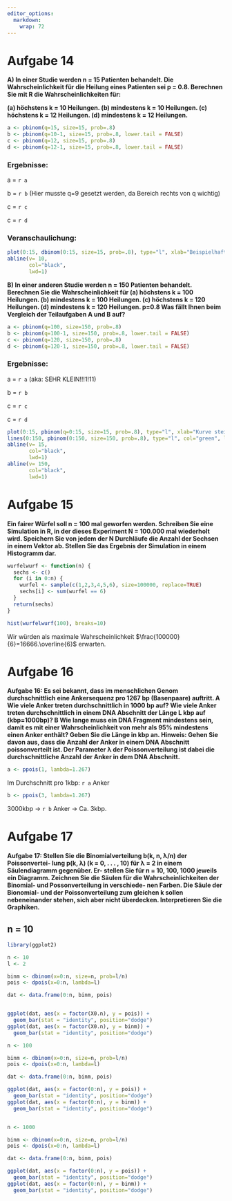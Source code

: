 ```yaml
---
editor_options: 
  markdown: 
    wrap: 72
---
```


# Aufgabe 14

**A) In einer Studie werden n = 15 Patienten behandelt. Die
Wahrscheinlichkeit für die Heilung eines Patienten sei p = 0.8.
Berechnen Sie mit R die Wahrscheinlichkeiten für:**

**(a) höchstens k = 10 Heilungen. (b) mindestens k = 10 Heilungen. (c)
höchstens k = 12 Heilungen. (d) mindestens k = 12 Heilungen.**

```r
a <- pbinom(q=15, size=15, prob=.8)
b <- pbinom(q=10-1, size=15, prob=.8, lower.tail = FALSE)
c <- pbinom(q=12, size=15, prob=.8)
d <- pbinom(q=12-1, size=15, prob=.8, lower.tail = FALSE)
```

### Ergebnisse:

a = `r a`

b = `r b` (Hier musste q=9 gesetzt werden, da Bereich rechts von q
wichtig)

c = `r c`

c = `r d`

### Veranschaulichung:

```r
plot(0:15, dbinom(0:15, size=15, prob=.8), type="l", xlab="Beispielhaft für k=10", ylab="Wahrscheinlichkeit", col="red", lwd=3)
abline(v= 10,
       col="black",
       lwd=1)
```

**B) In einer anderen Studie werden n = 150 Patienten behandelt.
Berechnen Sie die Wahrscheinlichkeit für (a) höchstens k = 100
Heilungen. (b) mindestens k = 100 Heilungen. (c) höchstens k = 120
Heilungen. (d) mindestens k = 120 Heilungen. p=0.8 Was fällt Ihnen beim
Vergleich der Teilaufgaben A und B auf?**

```r
a <- pbinom(q=100, size=150, prob=.8)
b <- pbinom(q=100-1, size=150, prob=.8, lower.tail = FALSE)
c <- pbinom(q=120, size=150, prob=.8)
d <- pbinom(q=120-1, size=150, prob=.8, lower.tail = FALSE)
```

### Ergebnisse:

a = `r a` (aka: SEHR KLEIN!!!1!11)

b = `r b`

c = `r c`

c = `r d`

```r
plot(0:15, pbinom(q=0:15, size=15, prob=.8), type="l", xlab="Kurve steigt steiler mit größerem n", ylab="Wahrscheinlichkeit", col="red", lwd=2, xlim=c(0,150))
lines(0:150, pbinom(0:150, size=150, prob=.8), type="l", col="green", lwd=2)
abline(v= 15,
       col="black",
       lwd=1)
abline(v= 150,
       col="black",
       lwd=1)
```

# Aufgabe 15

**Ein fairer Würfel soll n = 100 mal geworfen werden. Schreiben Sie eine
Simulation in R, in der dieses Experiment N = 100.000 mal wiederholt
wird. Speichern Sie von jedem der N Durchläufe die Anzahl der Sechsen in
einem Vektor ab. Stellen Sie das Ergebnis der Simulation in einem
Histogramm dar.**

```r
wurfelwurf <- function(n) {
  sechs <- c()
  for (i in 0:n) {
    wurfel <- sample(c(1,2,3,4,5,6), size=100000, replace=TRUE)
    sechs[i] <- sum(wurfel == 6)
  }
  return(sechs)
}

hist(wurfelwurf(100), breaks=10)
```

Wir würden als maximale Wahrscheinlichkeit
$\frac{100000}{6}=16666.\overline{6}$ erwarten.

# Aufgabe 16

**Aufgabe 16: Es sei bekannt, dass im menschlichen Genom
durchschnittlich eine Ankersequenz pro 1267 bp (Basenpaare) auftritt. A Wie viele Anker treten durchschnittlich in 1000 bp auf? Wie viele Anker treten durchschnittlich in einem DNA Abschnitt der Länge L kbp auf
(kbp=1000bp)? B Wie lange muss ein DNA Fragment mindestens sein, damit
es mit einer Wahrscheinlichkeit von mehr als 95% mindestens einen Anker
enthält? Geben Sie die Länge in kbp an. Hinweis: Gehen Sie davon aus,
dass die Anzahl der Anker in einem DNA Abschnitt poissonverteilt ist.
Der Parameter λ der Poissonverteilung ist dabei die durchschnittliche
Anzahl der Anker in dem DNA Abschnitt.**

```r
a <- ppois(1, lambda=1.267)
```

Im Durchschnitt pro 1kbp: `r a` Anker


```r
b <- ppois(3, lambda=1.267)
```

3000kbp -> `r b` Anker -> Ca. 3kbp.


# Aufgabe 17

**Aufgabe 17: Stellen Sie die Binomialverteilung b(k, n, λ/n) der Poissonvertei-
lung p(k, λ) (k = 0, . . . , 10) für λ = 2 in einem Säulendiagramm gegenüber. Er-
stellen Sie für n = 10, 100, 1000 jeweils ein Diagramm. Zeichnen Sie die Säulen
für die Wahrscheinlichkeiten der Binomial- und Possonverteilung in verschiede-
nen Farben. Die Säule der Bionomial- und der Poissonverteilung zum gleichen
k sollen nebeneinander stehen, sich aber nicht überdecken. Interpretieren Sie
die Graphiken.**

## n = 10

```r

library(ggplot2)

n <- 10
l <- 2

binm <- dbinom(x=0:n, size=n, prob=l/n)
pois <- dpois(x=0:n, lambda=l)

dat <- data.frame(0:n, binm, pois)


ggplot(dat, aes(x = factor(X0.n), y = pois)) + 
  geom_bar(stat = "identity", position="dodge")
ggplot(dat, aes(x = factor(X0.n), y = binm)) + 
  geom_bar(stat = "identity", position="dodge")

n <- 100

binm <- dbinom(x=0:n, size=n, prob=l/n)
pois <- dpois(x=0:n, lambda=l)

dat <- data.frame(0:n, binm, pois)

ggplot(dat, aes(x = factor(0:n), y = pois)) + 
  geom_bar(stat = "identity", position="dodge")
ggplot(dat, aes(x = factor(0:n), y = binm)) + 
  geom_bar(stat = "identity", position="dodge")


n <- 1000

binm <- dbinom(x=0:n, size=n, prob=l/n)
pois <- dpois(x=0:n, lambda=l)

dat <- data.frame(0:n, binm, pois)

ggplot(dat, aes(x = factor(0:n), y = pois)) + 
  geom_bar(stat = "identity", position="dodge")
ggplot(dat, aes(x = factor(0:n), y = binm)) + 
  geom_bar(stat = "identity", position="dodge")

```





